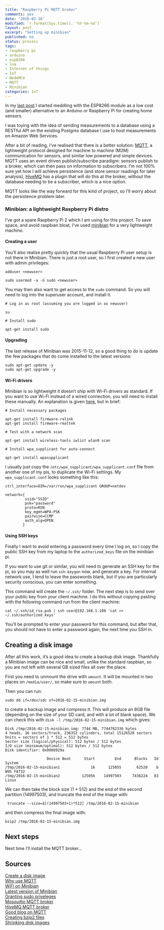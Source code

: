 ```yaml
---
title: "Raspberry Pi MQTT broker"
comments: yes
date: '2016-02-16'
modified: `r format(Sys.time(), '%Y-%m-%d')`
layout: post
excerpt: "Setting up minibian"
published: no
status: process
tags:
- raspberry pi
- arduino
- esp8266
- lua
- Internet of things
- IoT
- NodeMCU
- MQTT
- Minibian
categories: IoT
---
```


In my [last post](../esp8266) I started meddling with the ESP8266 module as a low
cost (and smaller) alternative to an Arduino or Raspberry Pi for creating home
sensors.

I was toying with the idea of sending measurements to a database using a RESTful
API on the existing Postgres database I use to host measurements on Amazon Web
Services.

After a bit of reading, I've realised that there is a better solution:
[MQTT](http://mqtt.org/), a lightweight protocol designed for machine to machine
(M2M) communication for sensors, and similar low powered and simple devices. 
MQTT uses an event driven publish/subscribe paradigm: sensors publish to a
broker, which can then pass on information to subscribers. I'm not 100% sure yet
how I will achieve persistence (and store sensor readings for later analysis),
[HiveMQ](http://www.hivemq.com/blog/how-to-get-started-with-mqtt) has a plugin
that will do this at the broker, without the database needing to be a
subscriber, which is a nice option.

MQTT looks like the way forward for this kind of project, so I'll worry about
the persistence problem later.

### Minibian: a lightweight Raspberry Pi distro

I've got a spare Raspberry Pi 2 which I am using for this project. To save
space, and avoid raspbian bloat, I've used
[minibian](https://minibianpi.wordpress.com/features/) for a very lightweight
machine.

#### Creating a user

You'll also realise pretty quickly that the usual Raspberry Pi user setup is not
there in Minibian. There is just a root user, so I first created a new user with
admin privileges:

``` 
adduser <newuser>

sudo usermod -a -G sudo <newuser> 
```

You may then also want to get access to the `sudo` command. So you will need to
log into the superuser account, and install it.

``` 
# Log in as root (assuming you are logged in as newuser)

su

# Install sudo

apt-get install sudo 
``` 

#### Upgrading

The last release of Minibian was 2015-11-12, so a good thing to do is update the
few packages that do come installed to the latest versions:

```
sudo apt-get update -y
sudo apt-get upgrade -y 
```

#### Wi-Fi drivers

Minibian is so lightweight it doesn't ship with Wi-Fi drivers as standard. If
you want to use Wi-Fi instead of a wired connection, you will need to install
these manually. An explanation is given
[here](https://www.raspberrypi.org/forums/viewtopic.php?f=66&t=108863), but in
brief:

```
# Install necessary packages

apt-get install firmware-ralink 
apt-get install firmware-realtek

# Test with a network scan

apt-get install wireless-tools iwlist wlan0 scan

# Install wpa_supplicant for auto-connect

apt-get install wpasupplicant

```

I usually just copy the `/etc/wpa_supplicant/wpa_supplicant.conf` file from
another one of my pis, to duplicate the Wi-Fi settings. My `wpa_supplicant.conf`
looks something like this:

``` 
ctrl_interface=DIR=/var/run/wpa_supplicant GROUP=netdev

network={
         ssid="SSID"
         psk="password"
         proto=RSN
         key_mgmt=WPA-PSK
         pairwise=CCMP
         auth_alg=OPEN
        }

```

#### Using SSH keys

Finally I want to avoid entering a password every time I log on, so I copy the
public SSH key from my laptop to the `authorized_keys` file on the minibian pi.

If you want to use git or similar, you will need to generate an SSH key for the
pi, so you may as well run `ssh-keygen` now, and generate a key. For internal
network use, I tend to leave the passwords blank, but if you are particularly
security conscious, you can enter something.

This command will create the `~/.ssh/` folder. The next step is to send over
your public key from your client machine. I do this without copying pasting with
the following command run from the client machine:

```
cat ~/.ssh/id_rsa.pub | ssh user@192.168.1.100 'cat >>
~/.ssh/authorized_keys' 
```

You'll be prompted to enter your password for this
command, but after that, you should not have to enter a password again, the next
time you SSH in.

## Creating a disk image

After all this work, it's a good idea to create a backup disk image. Thankfully
a Minibian image can be nice and small, unlike the standard raspbian, so you are
not left with several GB sized files all over the place.

First you need to unmount the drive with `umount`. It will be mounted in two
places on `/media/user/`, so make sure to `umount` both.

Then you can run:

``` 
sudo dd if=/dev/sdc of=2016-02-15-minibian.img 
```  
to create a backup image and compress it.
This will produce an 8GB file (depending on the size of your SD card, and with a lot of blank space).
We can check this with `disk -l /tmp/2016-02-15-minibian.img` which gives:

```
Disk /tmp/2016-02-15-minibian.img: 7744 MB, 7744782336 bytes
4 heads, 16 sectors/track, 236352 cylinders, total 15126528 sectors
Units = sectors of 1 * 512 = 512 bytes
Sector size (logical/physical): 512 bytes / 512 bytes
I/O size (minimum/optimal): 512 bytes / 512 bytes
Disk identifier: 0x0008929a

                   Device Boot      Start         End      Blocks   Id  System
/tmp/2016-02-15-minibian1              16      125055       62520    b  W95 FAT32
/tmp/2016-02-15-minibian2          125056    14997503     7436224   83  Linux

```
We can then take the block size (1 * 512) and the end of the second partition (14997503), and truncate the end of the image with:

```
 truncate --size=$[(14997503+1)*512] /tmp/2016-02-15-minibian
```

and then compress the final image with:

```
bzip2 /tmp/2016-02-15-minibian.img
```

## Next steps

Next time I'll install the MQTT broker...

## Sources

[Create a disk image](https://help.ubuntu.com/community/DriveImaging)  
[Why use MQTT](http://www.penninkhof.com/2015/03/why-use-mqtt-in-iot-projects/)  
[WiFi on Minibian](https://www.raspberrypi.org/forums/viewtopic.php?f=66&t=108863)  
[Latest version of Minibian](https://minibianpi.wordpress.com/setup/)  
[Granting sudo priveleges](https://www.digitalocean.com/community/tutorials/how-to-add-delete-and-grant-sudo-privileges-to-users-on-a-debian-vps)  
[Mosquitto MQTT broker](http://mosquitto.org/)  
[HiveMQ MQTT broker](http://www.hivemq.com/blog/how-to-get-started-with-mqtt)  
[Good blog on MQTT](http://nthn.me/posts/2012/mqtt.html)  
[Creating bzip2 files](http://www.cyberciti.biz/faq/linuxunix-how-to-extract-and-decompress-a-bz2-tbz2-file/)  
[Shrinking disk images](http://softwarebakery.com/shrinking-images-on-linux)
